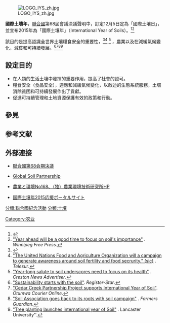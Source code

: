 [[File:LOGO_IYS_zh.jpg|thumb]]

'''國際土壤年'''，[[聯合國|聯合國]]第68屆會議決議聲明中，訂定12月5日定為「國際土壤日」，並宣布2015年為「國際土壤年」（International Year of Soils）。<ref >{{cite web|last=Lindbo|first=David|title=The International Year of Soils|url=https://www.soils.org/IYS|publisher=Soil Science Society of America|accessdate=15 May 2014|archive-date=2014-05-20|archive-url=https://web.archive.org/web/20140520115620/https://www.soils.org/IYS|dead-url=yes}}</ref><ref>[http://www.winnipegfreepress.com/opinion/columnists/year-ahead-will-be-a-good-time-to-focus-on-soils-importance-287401571.html "Year ahead will be a good time to focus on soil's importance"] {{Wayback|url=http://www.winnipegfreepress.com/opinion/columnists/year-ahead-will-be-a-good-time-to-focus-on-soils-importance-287401571.html |date=20160304072547 }}. ''Winnipeg Free Press''.</ref>

該目的是提高認識全世界土壤糧食安全的重要性，<ref>{{cite web|title=Draft resolution submitted by the Vice-Chair of the Committee,  Ms. Farrah Brown (Jamaica), on the basis of informal consultations on  draft resolution A/C.2/68/L.21|url=http://www.fao.org/fileadmin/user_upload/GSP/docs/iys/World_Soil_Day_and_International_Year_of_Soils__UNGA_Resolution_Dec._2013.pdf|publisher=United Nations General Assembly|accessdate=22 May 2014|archive-date=2017-12-06|archive-url=https://web.archive.org/web/20171206171044/http://www.fao.org/fileadmin/user_upload/GSP/docs/iys/World_Soil_Day_and_International_Year_of_Soils__UNGA_Resolution_Dec._2013.pdf|dead-url=no}}</ref><ref>[http://www.telesurtv.net/english/news/FAO-Declares-2015-as-the-International-Year-of-Soil--20141204-0006.html "The United Nations Food and Agriculture Organization will a campaign to generate awareness around soil fertility and food secrurity." (sic)] {{Wayback|url=http://www.telesurtv.net/english/news/FAO-Declares-2015-as-the-International-Year-of-Soil--20141204-0006.html |date=20171014010136 }}. ''Telesur''.</ref> <ref>[http://www.crestonnewsadvertiser.com/2014/12/09/year-long-salute-to-soil-underscores-need-to-focus-on-its-health/a2rlrcm/ "Year-long salute to soil underscores need to focus on its health"] {{Wayback|url=http://www.crestonnewsadvertiser.com/2014/12/09/year-long-salute-to-soil-underscores-need-to-focus-on-its-health/a2rlrcm/ |date=20150225054821 }}. ''Creston News Advertiser''.</ref> ，農業以及在減緩氣候變化，減貧和可持續發展。<ref>[http://www.registerstar.com/columnists/growing_the_land/article_691de5be-8244-11e4-85b5-3bfd9d96fa25.html "Sustainability starts with the soil"]. ''Register-Star''.</ref><ref>[http://www.ottumwacourier.com/news/news_briefs/cedar-creek-partnership-project-supports-international-year-of-soil/article_88b27432-f43e-54c0-b787-54ce571f4414.html "Cedar Creek Partnership Project supports International Year of Soil"]. ''Otumwa Courier Online''.</ref><ref>[http://www.farmersguardian.com/home/latest-news/soil-association-goes-back-to-its-roots-with-soil-campaign/67958.article "Soil Association goes back to its roots with soil campaign"] {{Wayback|url=http://www.farmersguardian.com/home/latest-news/soil-association-goes-back-to-its-roots-with-soil-campaign/67958.article |date=20150116020259 }}. ''Farmers Guardian''.</ref><ref>[http://www.lancaster.ac.uk/news/articles/2014/tree-planting-launches-international-year-of-soil/ "Tree planting launches international year of Soil"] {{Wayback|url=http://www.lancaster.ac.uk/news/articles/2014/tree-planting-launches-international-year-of-soil/ |date=20201111074857 }}. Lancaster University''.</ref>

== 設定目的 ==
* 在人類的生活土壤中發揮的重要作用，提高了社會的認可。
* 糧食安全（食品安全），適應和減緩氣候變化，以啟迪的生態系統服務，土壤消除貧困和可持續發展作出了貢獻。
* 促進可持續管理和土地資源保護有效的政策和行動。

== 參見 ==

== 参考文献 ==
{{Reflist|2}}

==外部連接 ==
* {{en}}[http://www.un.org/depts/dhl/resguide/r68_en.shtml 聯合國第68会期決議] {{Wayback|url=http://www.un.org/depts/dhl/resguide/r68_en.shtml |date=20161119004812 }}
* {{en}}[http://www.fao.org/globalsoilpartnership/en/ Global Soil Partnership] {{Wayback|url=http://www.fao.org/globalsoilpartnership/en/ |date=20201209190743 }}
* {{ja}}[http://www.niaes.affrc.go.jp/magazine/168/mgzn16806.html 農業と環境No168、（独）農業環境技術研究所HP] {{Wayback|url=http://www.niaes.affrc.go.jp/magazine/168/mgzn16806.html |date=20150419063731 }}
* {{ja}}[http://internationalyearofsoils2015.wordpress.com/ 国際土壌年2015応援ポータルサイト] {{Wayback|url=http://internationalyearofsoils2015.wordpress.com/ |date=20190428093547 }}

{{聯合國國際年}}
{{土壤科學}}

[[分類:聯合國紀念活動|分類:聯合國紀念活動]]
[[分類:土壤|分類:土壤]]
[[Category:农业|Category:农业]]